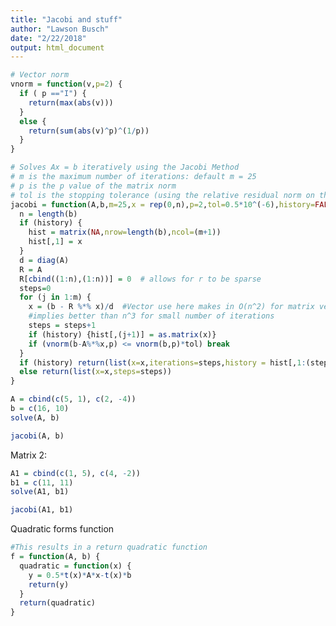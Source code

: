 ```yaml
---
title: "Jacobi and stuff"
author: "Lawson Busch"
date: "2/22/2018"
output: html_document
---
```


```r
# Vector norm
vnorm = function(v,p=2) { 
  if ( p =="I") {
    return(max(abs(v)))
  }
  else {
    return(sum(abs(v)^p)^(1/p))
  }
}
```

```r
# Solves Ax = b iteratively using the Jacobi Method
# m is the maximum number of iterations: default m = 25
# p is the p value of the matrix norm
# tol is the stopping tolerance (using the relative residual norm on the backward error)
jacobi = function(A,b,m=25,x = rep(0,n),p=2,tol=0.5*10^(-6),history=FALSE) {
  n = length(b)
  if (history) {
    hist = matrix(NA,nrow=length(b),ncol=(m+1))
    hist[,1] = x
  }
  d = diag(A)
  R = A
  R[cbind((1:n),(1:n))] = 0  # allows for r to be sparse  
  steps=0
  for (j in 1:m) {
    x = (b - R %*% x)/d  #Vector use here makes in O(n^2) for matrix vector multiplication
    #implies better than n^3 for small number of iterations
    steps = steps+1
    if (history) {hist[,(j+1)] = as.matrix(x)}
    if (vnorm(b-A%*%x,p) <= vnorm(b,p)*tol) break 
  }
  if (history) return(list(x=x,iterations=steps,history = hist[,1:(steps+1)]))
  else return(list(x=x,steps=steps))
}


```

```r
A = cbind(c(5, 1), c(2, -4))
b = c(16, 10)
solve(A, b)
```

```r
jacobi(A, b)
```

Matrix 2:

```r
A1 = cbind(c(1, 5), c(4, -2))
b1 = c(11, 11)
solve(A1, b1)

jacobi(A1, b1)
```

Quadratic forms function
```r
#This results in a return quadratic function
f = function(A, b) {
  quadratic = function(x) {
    y = 0.5*t(x)*A*x-t(x)*b
    return(y)
  }
  return(quadratic)
}


```

